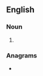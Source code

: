 {{also|pas|PAS|PAs|pás|pâs|păs|-pas|pa's|Paś}}
==English==

===Noun===
{{head|en|noun form}}

# {{plural of|Pa|lang=en}}

===Anagrams===
* {{anagrams|en|a=aps|APS|APs|ASP|PSA|Psa.|SAP|SPA|Spa|asp|s.ap.|sap|spa}}